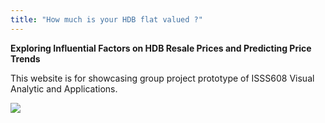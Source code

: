 ---
title: "How much is your HDB flat valued ?"
---

**Exploring Influential Factors on HDB Resale Prices and Predicting Price Trends**

This website is for showcasing group project prototype of ISSS608 Visual Analytic and Applications.

![](images/IsItTimeToSellYourHDBFalt.png){fig-align="center"}
